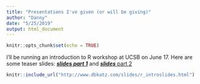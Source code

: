 ```yaml
---
title: "Presentations I've given (or will be giving)"
author: "Danny"
date: "5/25/2019"
output: html_document
---
```


```r
knitr::opts_chunk$set(echo = TRUE)
```

I'll be running an introduction to R workshop at UCSB on June 17. Here are some teaser slides: [_**slides part 1**_](/slides/r_introslides.html) and [_**slides**_ part 2](/slides/r_introslides2.html)

```r
knitr::include_url("http://www.dbkatz.com/slides/r_introslides.html")
```

